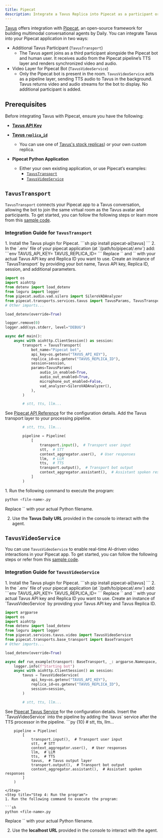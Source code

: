```yaml
---
title: Pipecat
description: Integrate a Tavus Replica into Pipecat as a participant or a video feed for the bot.
---
```


<a href="https://tavus.io" target='_blank'>Tavus</a> offers integration with <a href="https://www.pipecat.ai/" target='_blank'>Pipecat</a>, an open-source framework for building multimodal conversational agents by Daily. You can integrate Tavus into your Pipecat application in two ways:

- Additional Tavus Participant (`TavusTransport`)
    - The Tavus agent joins as a third participant alongside the Pipecat bot and human user. It receives audio from the Pipecat pipeline’s TTS layer and renders synchronized video and audio.
- Video Layer for Pipecat Bot (`TavusVideoService`)
    - Only the Pipecat bot is present in the room. `TavusVideoService` acts as a pipeline layer, sending TTS audio to Tavus in the background. Tavus returns video and audio streams for the bot to display. No additional participant is added.

## Prerequisites
Before integrating Tavus with Pipecat, ensure you have the following:
* <a href="https://platform.tavus.io/api-keys" target='_blank'>**Tavus API Key**</a>

* <a href="https://platform.tavus.io/replicas" target='_blank'>**Tavus `replica_id`**</a>
    - You can use one of <a href="https://platform.tavus.io/replicas" target='_blank'>Tavus's stock replicas</a>) or your own custom replica.

* **Pipecat Python Application**
    - Either your own existing application, or use Pipecat’s examples:
        - <a href="https://github.com/pipecat-ai/pipecat/blob/main/examples/foundational/21-tavus-transport.py" target='_blank'>`TavusTransport`</a>
        - <a href="https://github.com/pipecat-ai/pipecat/blob/main/examples/foundational/21a-tavus-video-service.py" target='_blank'>`TavusVideoService`</a>


## `TavusTransport`

`TavusTransport` connects your Pipecat app to a Tavus conversation, allowing the bot to join the same virtual room as the Tavus avatar and participants. To get started, you can follow the following steps or learn more from this <a href="https://github.com/pipecat-ai/pipecat/blob/main/examples/foundational/21-tavus-transport.py" target='_blank'>sample code</a>.

### Integration Guide for `TavusTransport`

<Steps>
<Step title="Step 1: Setup and Authentication">
1. Install the Tavus plugin for Pipecat.
```sh
pip install pipecat-ai[tavus]
```
2. In the `.env` file of your pipecat application (at `/path/to/pipecat/.env`) add:
```env
TAVUS_API_KEY=<your_api_key>
TAVUS_REPLICA_ID=<your_replica_id>
```
<Note>
Replace `<your_api_key>` and `<your_replica_id>` with your actual Tavus API key and Replica ID you want to use.
</Note>
</Step>
<Step title="Step 2: Create the Tavus transport layer">
Create an instance of `TavusTransport` by providing your bot name, Tavus API key, Replica ID, session, and additional parameters.

```py {6, 16-27}
import os
import aiohttp
from dotenv import load_dotenv
from loguru import logger
from pipecat.audio.vad.silero import SileroVADAnalyzer
from pipecat.transports.services.tavus import TavusParams, TavusTransport
# Other imports...

load_dotenv(override=True)

logger.remove(0)
logger.add(sys.stderr, level="DEBUG")

async def main():
    async with aiohttp.ClientSession() as session:
        transport = TavusTransport(
            bot_name="Pipecat bot",
            api_key=os.getenv("TAVUS_API_KEY"),
            replica_id=os.getenv("TAVUS_REPLICA_ID"),
            session=session,
            params=TavusParams(
                audio_in_enabled=True,
                audio_out_enabled=True,
                microphone_out_enabled=False,
                vad_analyzer=SileroVADAnalyzer(),
            ),
        )

        # stt, tts, llm...
```

<Note>
See <a href="https://pipecat-docs.readthedocs.io/en/latest/api/pipecat.transports.services.tavus.html#tavus" target='_blank'>Pipecat API Reference</a> for the configuration details.
</Note>
</Step>
<Step title="Step 3: Insert the Tavus transport layer into the pipeline">
Add the Tavus transport layer to your processing pipeline.

```py {5, 10}
        # stt, tts, llm...

        pipeline = Pipeline(
            [
                transport.input(),  # Transport user input
                stt,  # STT
                context_aggregator.user(),  # User responses
                llm,  # LLM
                tts,  # TTS
                transport.output(),  # Transport bot output
                context_aggregator.assistant(),  # Assistant spoken responses
            ]
        )
```
</Step>
<Step title="Step 4: Run the program">
1. Run the following command to execute the program:

```sh
python <file-name>.py
```

<Note>
Replace `<file-name>` with your actual Python filename.
</Note>

2. Use the **Tavus Daily URL** provided in the console to interact with the agent.
</Step>
</Steps>

## `TavusVideoService`

You can use `TavusVideoService` to enable real-time AI-driven video interactions in your Pipecat app. To get started, you can follow the following steps or refer from this <a href="https://github.com/pipecat-ai/pipecat/blob/main/examples/foundational/21a-tavus-video-service.py" target='_blank'>sample code</a>.

### Integration Guide for `TavusVideoService`

<Steps>
<Step title="Step 1: Setup and Authentication">
1. Install the Tavus plugin for Pipecat.
```sh
pip install pipecat-ai[tavus]
```
2. In the `.env` file of your pipecat application (at `/path/to/pipecat/.env`) add:
```env
TAVUS_API_KEY=<your_api_key>
TAVUS_REPLICA_ID=<your_replica_id>
```
<Note>
Replace `<your_api_key>` and `<your_replica_id>` with your actual Tavus API key and Replica ID you want to use.
</Note>
</Step>
<Step title="Step 2: Create the Tavus Video Service">
Create an instance of `TavusVideoService` by providing your Tavus API key and Tavus Replica ID.

```py {6, 15-19}
import argparse
import os
import aiohttp
from dotenv import load_dotenv
from loguru import logger
from pipecat.services.tavus.video import TavusVideoService
from pipecat.transports.base_transport import BaseTransport
# Other imports...

load_dotenv(override=True)

async def run_example(transport: BaseTransport, _: argparse.Namespace, handle_sigint: bool):
    logger.info(f"Starting bot")
    async with aiohttp.ClientSession() as session:
        tavus = TavusVideoService(
            api_key=os.getenv("TAVUS_API_KEY"),
            replica_id=os.getenv("TAVUS_REPLICA_ID"),
            session=session,
        )

        # stt, tts, llm...
```
<Note>
See <a href="https://docs.pipecat.ai/server/services/video/tavus" target='_blank'>Pipecat Tavus Service</a> for the configuration details.
</Note>
</Step>
<Step title="Insert the Tavus Video Service into the timeline">
Insert the `TavusVideoService` into the pipeline by adding the `tavus` service after the TTS processor in the pipeline.
```py {10}
        # stt, tts, llm...

        pipeline = Pipeline(
            [
                transport.input(),  # Transport user input
                stt,  # STT
                context_aggregator.user(),  # User responses
                llm,  # LLM
                tts,  # TTS
                tavus,  # Tavus output layer
                transport.output(),  # Transport bot output
                context_aggregator.assistant(),  # Assistant spoken responses
            ]
        )
```
</Step>
<Step title="Step 4: Run the program">
1. Run the following command to execute the program:

```sh
python <file-name>.py
```

<Note>
Replace `<file-name>` with your actual Python filename.
</Note>

2. Use the **localhost URL** provided in the console to interact with the agent.
</Step>
</Steps>